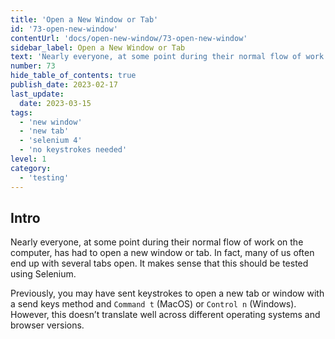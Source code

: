 ```yaml
---
title: 'Open a New Window or Tab'
id: '73-open-new-window'
contentUrl: 'docs/open-new-window/73-open-new-window'
sidebar_label: Open a New Window or Tab
text: 'Nearly everyone, at some point during their normal flow of work on the computer, has had to open a new window or tab. In fact, many of us often end up with several tabs open. It makes sense that this should be tested using Selenium.'
number: 73
hide_table_of_contents: true
publish_date: 2023-02-17
last_update:
  date: 2023-03-15
tags:
  - 'new window'
  - 'new tab'
  - 'selenium 4'
  - 'no keystrokes needed'
level: 1
category:
  - 'testing'
---
```


## Intro

Nearly everyone, at some point during their normal flow of work on the computer, has had to open a new window or tab. In fact, many of us often end up with several tabs open. It makes sense that this should be tested using Selenium.

Previously, you may have sent keystrokes to open a new tab or window with a send keys method and `Command t` (MacOS) or `Control n` (Windows). However, this doesn’t translate well across different operating systems and browser versions.


<DropdownMarkdown folderName='73-open-new-window' />
